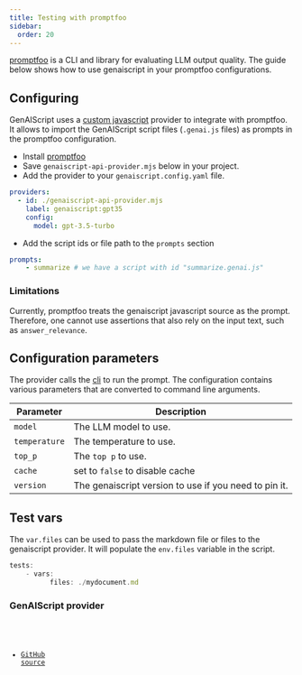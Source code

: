 ```yaml
---
title: Testing with promptfoo
sidebar:
  order: 20
---
```


[promptfoo](https://promptfoo.dev/) is a CLI and library for evaluating LLM output quality.
The guide below shows how to use genaiscript in your promptfoo configurations.

## Configuring

GenAIScript uses a [custom javascript](https://promptfoo.dev/docs/providers/custom-api/) 
provider to integrate with promptfoo. It allows to import the GenAIScript script files (`.genai.js` files)
as prompts in the promptfoo configuration.

- Install [promptfoo](https://www.promptfoo.dev/docs/installation)
- Save `genaiscript-api-provider.mjs` below in your project.
- Add the provider to your `genaiscript.config.yaml` file.

```yaml
providers:
  - id: ./genaiscript-api-provider.mjs
    label: genaiscript:gpt35
    config:
      model: gpt-3.5-turbo
```

- Add the script ids or file path to the `prompts` section

```yaml
prompts:
    - summarize # we have a script with id "summarize.genai.js"
```

### Limitations

Currently, promptfoo treats the genaiscript javascript source as the prompt. Therefore, one cannot use assertions
that also rely on the input text, such as `answer_relevance`.

## Configuration parameters

The provider calls the [cli](/genaiscript/reference/cli) to run the prompt.
The configuration contains various parameters that are converted to command line arguments.

| Parameter | Description |
|--------------------|------------------|
| `model` | The LLM model to use. |
| `temperature` | The temperature to use. |
| `top_p` | The `top p` to use. |
| `cache` | set to `false` to disable cache |
| `version` | The genaiscript version to use if you need to pin it. |


## Test vars

The `var.files` can be used to pass the markdown file or files to
the genaiscript provider. It will populate the `env.files` variable in the script.

```js
tests:
    - vars:
          files: ./mydocument.md
```

### GenAIScript provider

<Code code={providerSrc} wrap={true} lang="js" title="genaiscript-api-provider.mjs" />

- [GitHub source](https://github.com/microsoft/genaiscript/blob/main/packages/cli/src/genaiscript-api-provider.mjs)